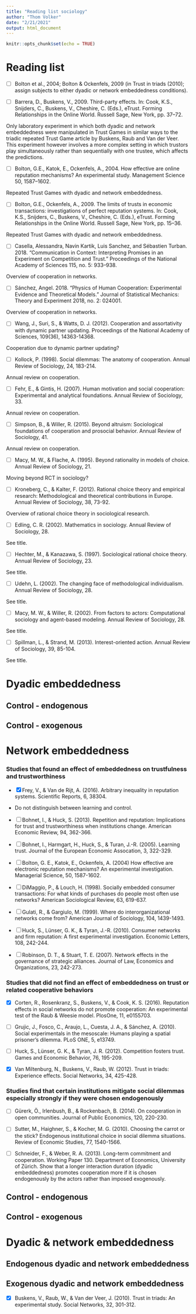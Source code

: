 ```yaml
---
title: "Reading list sociology"
author: "Thom Volker"
date: "2/21/2021"
output: html_document
---
```


```r
knitr::opts_chunk$set(echo = TRUE)
```

# Reading list

- [ ] Bolton et al., 2004; Bolton & Ockenfels, 2009 (in Trust in triads (2010); assign subjects to either dyadic or network embeddedness conditions).

- [ ] Barrera, D., Buskens, V., 2009. Third-party effects. In: Cook, K.S., Snijders, C., Buskens, V., Cheshire, C. (Eds.), eTrust. Forming Relationships in the Online World. Russell Sage, New York, pp. 37–72.

Only laboratory experiment in which both dyadic and network embeddedness were manipulated in Trust Games in similar ways to the triadic repeated Trust Game article by Buskens, Raub and Van der Veer. This experiment however involves a more complex setting in which trustors play simultaneously rather than sequentially with one trustee, which affects the predictions.

- [ ] Bolton, G.E., Katok, E., Ockenfels, A., 2004. How effective are online reputation mechanisms? An experimental study. Management Science 50, 1587–1602.

Repeated Trust Games with dyadic and network embeddedness.

- [ ] Bolton, G.E., Ockenfels, A., 2009. The limits of trusts in economic transactions: investigations of perfect reputation systems. In: Cook, K.S., Snijders, C., Buskens, V., Cheshire, C. (Eds.), eTrust. Forming Relationships in the Online World. Russell Sage, New York, pp. 15–36.

Repeated Trust Games with dyadic and network embeddedness.

- [ ] Casella, Alessandra, Navin Kartik, Luis Sanchez, and Sébastien Turban. 2018. “Communication in Context: Interpreting Promises in an Experiment on Competition and Trust.” Proceedings of the National Academy of Sciences 115, no. 5: 933–938.

Overview of cooperation in networks.

- [ ] Sánchez, Angel. 2018. “Physics of Human Cooperation: Experimental Evidence and Theoretical Models.” Journal of Statistical Mechanics: Theory and Experiment 2018, no. 2: 024001.

Overview of cooperation in networks.

- [ ] Wang, J., Suri, S., & Watts, D. J. (2012). Cooperation and assortativity with dynamic partner updating. Proceedings of the National Academy of Sciences, 109(36), 14363-14368.

Cooperation due to dynamic partner updating?

- [ ] Kollock, P. (1998). Social dilemmas: The anatomy of cooperation. Annual Review of Sociology, 24, 183-214.

Annual review on cooperation.

- [ ] Fehr, E., & Gintis, H. (2007). Human motivation and social cooperation: Experimental and analytical foundations. Annual Review of Sociology, 33.

Annual review on cooperation.

- [ ] Simpson, B., & Willer, R. (2015). Beyond altruism: Sociological foundations of cooperation and prosocial behavior. Annual Review of Sociology, 41.

Annual review on cooperation.

- [ ] Macy, M. W., & Flache, A. (1995). Beyond rationality in models of choice. Annual Review of Sociology, 21.

Moving beyond RCT in sociology?

- [ ] Kroneberg, C., & Kalter, F. (2012). Rational choice theory and empirical research: Methodological and theoretical contributions in Europe. Annual Review of Sociology, 38, 73-92.

Overview of rational choice theory in sociological research.

- [ ] Edling, C. R. (2002). Mathematics in sociology. Annual Review of Sociology, 28.

See title.

- [ ] Hechter, M., & Kanazawa, S. (1997). Sociological rational choice theory. Annual Review of Sociology, 23.

See title.

- [ ] Udehn, L. (2002). The changing face of methodological individualism. Annual Review of Sociology, 28.

See title.

- [ ] Macy, M. W., & Willer, R. (2002). From factors to actors: Computational sociology and agent-based modeling. Annual Review of Sociology, 28.

See title.

- [ ] Spillman, L., & Strand, M. (2013). Interest-oriented action. Annual Review of Sociology, 39, 85-104.

See title.

# Dyadic embeddedness

## Control - endogenous

## Control - exogenous

# Network embeddedness

### Studies that found an effect of embeddedness on trustfulness and trustworthiness

- [x] Frey, V., & Van de Rijt, A. (2016). Arbitrary inequality in reputation systems. Scientific Reports, 6, 38304.

- Do not distinguish between learning and control.

- [ ] Bohnet, I., & Huck, S. (2013). Repetition and reputation: Implications for trust and trustworthiness when institutions change. American Economic Review, 94, 362-366.

- [ ] Bohnet, I., Harmgart, H., Huck, S., & Turan, J.-R. (2005). Learning trust. Journal of the European Economic Assocation, 3, 322-329.

- [ ] Bolton, G. E., Katok, E., Ockenfels, A. (2004) How effective are electronic reputation mechanisms? An experimental investigation. Managerial Science, 50, 1587-1602.

- [ ] DiMaggio, P., & Louch, H. (1998). Socially embedded consumer transactions: For what kinds of purchases do people most often use networks? American Sociological Review, 63, 619-637.

- [ ] Gulati, R., & Gargiulo, M. (1999). Where do interorganizational networks come from? American Journal of Sociology, 104, 1439-1493.

- [ ] Huck, S., Lünser, G. K., & Tyran, J.-R. (2010). Consumer networks and firm reputation: A first experimental investigation. Economic Letters, 108, 242-244.

- [ ] Robinson, D. T., & Stuart, T. E. (2007). Network effects in the governance of strategic alliances. Journal of Law, Economics and Organizations, 23, 242-273.

### Studies that did not find an effect of embeddedness on trust or related cooperative behaviors

- [x] Corten, R., Rosenkranz, S., Buskens, V., & Cook, K. S. (2016). Reputation effects in social networks do not promote cooperation: An experimental test of the Raub & Weesie model. PlosOne, 11, e0155703. 

- [ ] Grujic, J., Fosco, C., Araujo, L., Cuesta, J. A., & Sánchez, A. (2010). Social experimentals in the mesoscale: Humans playing a spatial prisoner's dilemma. PLoS ONE, 5, e13749.

- [ ] Huck, S., Lünser, G. K., & Tyran, J. R. (2012). Competition fosters trust. Games and Economic Behavior, 76, 195-209.

- [x] Van Miltenburg, N., Buskens, V., Raub, W. (2012). Trust in triads: Experience effects. Social Networks, 34, 425-428.

### Studies find that certain institutions mitigate social dilemmas especially strongly if they were chosen endogenously

- [ ] Gürerk, Ö., Irlenbush, B., & Rockenbach, B. (2014). On cooperation in open communities. Journal of Public Economics, 120, 220-230.

- [ ] Sutter, M., Haighner, S., & Kocher, M. G. (2010). Choosing the carrot or the stick? Endogenous institutional choice in social dilemma situations. Review of Economic Studies, 77, 1540-1566.

- [ ] Schneider, F., & Weber, R. A. (2013). Long-term commitment and cooperation. Working Paper 130. Department of Economics, University of Zürich. Show that a longer interaction duration (dyadic embeddedness) promotes cooperation more if it is chosen endogenously by the actors rather than imposed exogenously.

## Control - endogenous

## Control - exogenous

# Dyadic & network embeddedness

## Endogenous dyadic and network embeddedness

## Exogenous dyadic and network embeddedness

- [x] Buskens, V., Raub, W., & Van der Veer, J. (2010). Trust in triads: An experimental study. Social Networks, 32, 301-312.